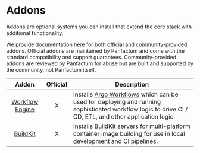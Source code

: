 # Addons

Addons are optional systems you can install that extend the core stack with additional functionality.

We provide documentation here for both official and community-provided addons. Official addons are maintained by
Panfactum and come with the standard compatibility and support guarantees. Community-provided addons are reviewed
by Panfactum for abuse but are built and supported by the community, not Panfactum itself.

|                                  Addon                                 | Official | Description                                                                                                                                                                                   |
| :--------------------------------------------------------------------: | :------: | --------------------------------------------------------------------------------------------------------------------------------------------------------------------------------------------- |
| [Workflow Engine](/docs/main/guides/addons/workflow-engine/installing) |     X    | Installs [Argo Workflows](https://argoproj.github.io/workflows/) which can be used for deploying and running sophisticated workflow logic to drive CI / CD, ETL, and other application logic. |
|        [BuildKit](/docs/main/guides/addons/buildkit/installing)        |     X    | Installs [BuildKit](https://github.com/moby/buildkit) servers for multi-platform container image building for use in local development and CI pipelines.                                      |
